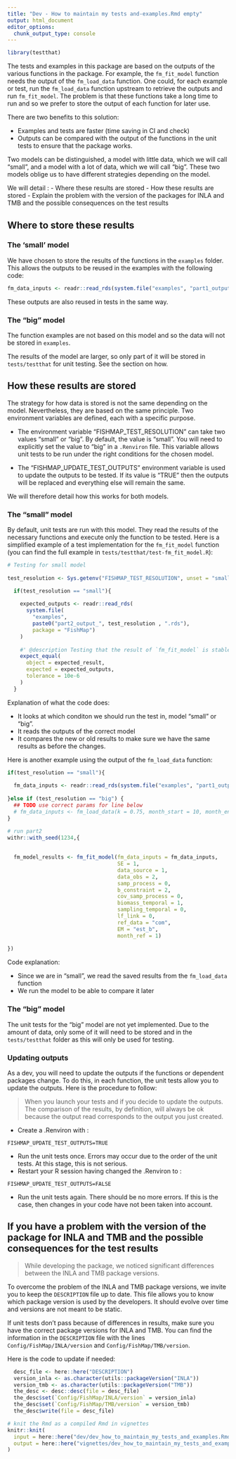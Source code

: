 ```yaml
---
title: "Dev - How to maintain my tests and-examples.Rmd empty"
output: html_document
editor_options: 
  chunk_output_type: console
---
```


```r
library(testthat)
```

The tests and examples in this package are based on the outputs of the various functions in the package. For example, the `fm_fit_model` function needs the output of the `fm_load_data` function. One could, for each example or test, run the `fm_load_data` function upstream to retrieve the outputs and run `fm_fit_model`. The problem is that these functions take a long time to run and so we prefer to store the output of each function for later use.

There are two benefits to this solution:

- Examples and tests are faster (time saving in CI and check)
- Outputs can be compared with the output of the functions in the unit tests to ensure that the package works.

Two models can be distinguished, a model with little data, which we will call "small", and a model with a lot of data, which we will call "big". These two models oblige us to have different strategies depending on the model. 

We will detail :
- Where these results are stored
- How these results are stored
- Explain the problem with the version of the packages for INLA and TMB and the possible consequences on the test results


## Where to store these results

### The 'small' model

We have chosen to store the results of the functions in the `examples` folder. This allows the outputs to be reused in the examples with the following code:

```r
fm_data_inputs <- readr::read_rds(system.file("examples", "part1_output_small.rds", package = "FishMap"))
```

These outputs are also reused in tests in the same way.

### The "big" model

The function examples are not based on this model and so the data will not be stored in `examples`.

The results of the model are larger, so only part of it will be stored in `tests/testthat` for unit testing. See the section on how.

## How these results are stored

The strategy for how data is stored is not the same depending on the model. Nevertheless, they are based on the same principle. Two environment variables are defined, each with a specific purpose.

- The environment variable "FISHMAP_TEST_RESOLUTION" can take two values "small" or "big". By default, the value is "small". You will need to explicitly set the value to "big" in a `.Renviron` file. This variable allows unit tests to be run under the right conditions for the chosen model.

- The "FISHMAP_UPDATE_TEST_OUTPUTS" environment variable is used to update the outputs to be tested. If its value is "TRUE" then the outputs will be replaced and everything else will remain the same.

We will therefore detail how this works for both models.

### The "small" model

By default, unit tests are run with this model. They read the results of the necessary functions and execute only the function to be tested. Here is a simplified example of a test implementation for the `fm_fit_model` function (you can find the full example in `tests/testthat/test-fm_fit_model.R`):

```r
# Testing for small model
  
test_resolution <- Sys.getenv("FISHMAP_TEST_RESOLUTION", unset = "small")

  if(test_resolution == "small"){
    
    expected_outputs <- readr::read_rds(
      system.file(
        "examples",
        paste0("part2_output_", test_resolution , ".rds"),
        package = "FishMap")
    )
    
    #' @description Testing that the result of `fm_fit_model` is stable
    expect_equal(
      object = expected_result,
      expected = expected_outputs,
      tolerance = 10e-6
    )
  }
```

Explanation of what the code does: 

- It looks at which conditon we should run the test in, model "small" or "big".
- It reads the outputs of the correct model
- It compares the new or old results to make sure we have the same results as before the changes.

Here is another example using the output of the `fm_load_data` function:

```r
if(test_resolution == "small"){
  
  fm_data_inputs <- readr::read_rds(system.file("examples", "part1_output_small.rds", package = "FishMap"))
  
}else if (test_resolution == "big") {
  ## TODO use correct params for line below
  # fm_data_inputs <- fm_load_data(k = 0.75, month_start = 10, month_end = 12, ...)
}

# run part2
withr::with_seed(1234,{
  
  
  fm_model_results <- fm_fit_model(fm_data_inputs = fm_data_inputs,
                                   SE = 1,
                                   data_source = 1,
                                   data_obs = 2,
                                   samp_process = 0,
                                   b_constraint = 2,
                                   cov_samp_process = 0,
                                   biomass_temporal = 1,
                                   sampling_temporal = 0,
                                   lf_link = 0,
                                   ref_data = "com",
                                   EM = "est_b",
                                   month_ref = 1)
  
})
```

Code explanation:

- Since we are in "small", we read the saved results from the `fm_load_data` function
- We run the model to be able to compare it later

### The "big" model

The unit tests for the "big" model are not yet implemented. Due to the amount of data, only some of it will need to be stored and in the `tests/testthat` folder as this will only be used for testing.

### Updating outputs

As a dev, you will need to update the outputs if the functions or dependent packages change. To do this, in each function, the unit tests allow you to update the outputs. Here is the procedure to follow: 

> When you launch your tests and if you decide to update the outputs. The comparison of the results, by definition, will always be ok because the output read corresponds to the output you just created.

- Create a .Renviron with :

```
FISHMAP_UPDATE_TEST_OUTPUTS=TRUE
```

- Run the unit tests once. Errors may occur due to the order of the unit tests. At this stage, this is not serious.
- Restart your R session having changed the .Renviron to :

```
FISHMAP_UPDATE_TEST_OUTPUTS=FALSE
```
- Run the unit tests again. There should be no more errors. If this is the case, then changes in your code have not been taken into account.

## If you have a problem with the version of the package for INLA and TMB and the possible consequences for the test results

> While developing the package, we noticed significant differences between the INLA and TMB package versions.

To overcome the problem of the INLA and TMB package versions, we invite you to keep the `DESCRIPTION` file up to date. This file allows you to know which package version is used by the developers. It should evolve over time and versions are not meant to be static. 

If unit tests don't pass because of differences in results, make sure you have the correct package versions for INLA and TMB. You can find the information in the `DESCRIPTION` file with the lines `Config/FishMap/INLA/version` and `Config/FishMap/TMB/version`.


Here is the code to update if needed:

```r
  desc_file <- here::here("DESCRIPTION")
  version_inla <- as.character(utils::packageVersion("INLA"))
  version_tmb <- as.character(utils::packageVersion("TMB"))
  the_desc <- desc::desc(file = desc_file)
  the_desc$set(`Config/FishMap/INLA/version` = version_inla)
  the_desc$set(`Config/FishMap/TMB/version` = version_tmb)
  the_desc$write(file = desc_file)
```


```r
# knit the Rmd as a compiled Rmd in vignettes
knitr::knit(
  input = here::here("dev/dev_how_to_maintain_my_tests_and_examples.Rmd"),
  output = here::here("vignettes/dev_how_to_maintain_my_tests_and_examples.Rmd")
)
```


